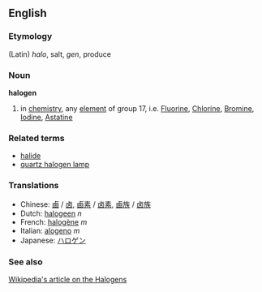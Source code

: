 ==English==
===Etymology===
(Latin) ''halo'', salt, ''gen'', produce
===Noun===
'''halogen'''
# in [[chemistry]], any [[element]] of group 17, i.e. [[Fluorine]], [[Chlorine]], [[Bromine]], [[Iodine]], [[Astatine]]

===Related terms===
*[[halide]]
*[[quartz halogen lamp]]

===Translations===
*Chinese: [[鹵]] / [[卤]], [[鹵素]] / [[卤素]], [[鹵族]] / [[卤族]]
*Dutch: [[halogeen]] ''n''
*French: [[halogène]] ''m''
*Italian: [[alogeno]] ''m''
*Japanese: [[ハロゲン]]

===See also===
[[w:halogen|Wikipedia's article on the Halogens]]